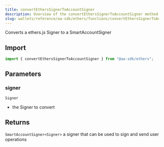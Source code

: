 ```yaml
---
title: convertEthersSignerToAccountSigner
description: Overview of the convertEthersSignerToAccountSigner method
slug: wallets/reference/aa-sdk/ethers/functions/convertEthersSignerToAccountSigner
---
```


Converts a ethers.js Signer to a SmartAccountSigner

## Import

```ts
import { convertEthersSignerToAccountSigner } from "@aa-sdk/ethers";
```

## Parameters

### signer

`Signer`

- the Signer to convert

## Returns

`SmartAccountSigner<Signer>`
a signer that can be used to sign and send user operations
